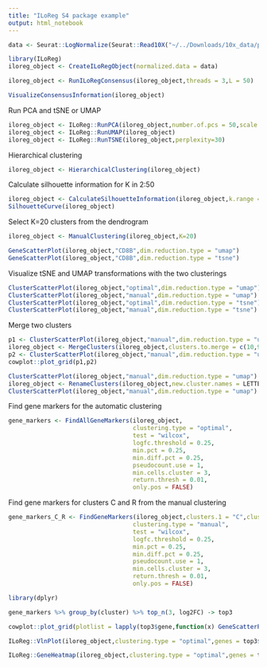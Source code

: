 ```yaml
---
title: "ILoReg S4 package example"
output: html_notebook
---
```




```r
data <- Seurat::LogNormalize(Seurat::Read10X("~/../Downloads/10x_data/pbmc3k/filtered_gene_bc_matrices_GRCh37.p13/hg19/"))
```


```r
library(ILoReg)
iloreg_object <- CreateILoRegObject(normalized.data = data)
```


```r
iloreg_object <- RunILoRegConsensus(iloreg_object,threads = 3,L = 50)
```


```r
VisualizeConsensusInformation(iloreg_object)
```

Run PCA and tSNE or UMAP
```r
iloreg_object <- ILoReg::RunPCA(iloreg_object,number.of.pcs = 50,scale = FALSE)
iloreg_object <- ILoReg::RunUMAP(iloreg_object)
iloreg_object <- ILoReg::RunTSNE(iloreg_object,perplexity=30)
```


Hierarchical clustering
```r
iloreg_object <- HierarchicalClustering(iloreg_object)
```


Calculate silhouette information for K in 2:50
```r
iloreg_object <- CalculateSilhouetteInformation(iloreg_object,k.range = 2:50)
SilhouetteCurve(iloreg_object)
```

Select K=20 clusters from the dendrogram
```r
iloreg_object <- ManualClustering(iloreg_object,K=20)
```




```r
GeneScatterPlot(iloreg_object,"CD8B",dim.reduction.type = "umap")
GeneScatterPlot(iloreg_object,"CD8B",dim.reduction.type = "tsne")
```

Visualize tSNE and UMAP transformations with the two clusterings
```r
ClusterScatterPlot(iloreg_object,"optimal",dim.reduction.type = "umap")
ClusterScatterPlot(iloreg_object,"manual",dim.reduction.type = "umap")
ClusterScatterPlot(iloreg_object,"optimal",dim.reduction.type = "tsne")
ClusterScatterPlot(iloreg_object,"manual",dim.reduction.type = "tsne")
```

Merge two clusters
```r
p1 <- ClusterScatterPlot(iloreg_object,"manual",dim.reduction.type = "umap",return.plot = T)+ggplot2::ggtitle("Before merging 10 and 9")
iloreg_object <- MergeClusters(iloreg_object,clusters.to.merge = c(10,9))
p2 <- ClusterScatterPlot(iloreg_object,"manual",dim.reduction.type = "umap",return.plot = T)+ggplot2::ggtitle("After merging 10 and 9")
cowplot::plot_grid(p1,p2)
```


```r
ClusterScatterPlot(iloreg_object,"manual",dim.reduction.type = "umap")
iloreg_object <- RenameClusters(iloreg_object,new.cluster.names = LETTERS[1:iloreg_object@K.manual])
ClusterScatterPlot(iloreg_object,"manual",dim.reduction.type = "umap")
```

Find gene markers for the automatic clustering
```r

gene_markers <- FindAllGeneMarkers(iloreg_object,
                                   clustering.type = "optimal",
                                   test = "wilcox",
                                   logfc.threshold = 0.25,
                                   min.pct = 0.25,
                                   min.diff.pct = 0.25,
                                   pseudocount.use = 1,
                                   min.cells.cluster = 3,
                                   return.thresh = 0.01,
                                   only.pos = FALSE)

```

Find gene markers for clusters C and R from the manual clustering
```r

gene_markers_C_R <- FindGeneMarkers(iloreg_object,clusters.1 = "C",clusters.2 = "R",
                                   clustering.type = "manual",
                                   test = "wilcox",
                                   logfc.threshold = 0.25,
                                   min.pct = 0.25,
                                   min.diff.pct = 0.25,
                                   pseudocount.use = 1,
                                   min.cells.cluster = 3,
                                   return.thresh = 0.01,
                                   only.pos = FALSE)

```



```r
library(dplyr)

gene_markers %>% group_by(cluster) %>% top_n(3, log2FC) -> top3
```


```r
cowplot::plot_grid(plotlist = lapply(top3$gene,function(x) GeneScatterPlot(iloreg_object,x,dim.reduction.type = "umap",return.plot = T)))
```


```r
ILoReg::VlnPlot(iloreg_object,clustering.type = "optimal",genes = top3$gene)
```


```r
ILoReg::GeneHeatmap(iloreg_object,clustering.type = "optimal",genes = top3$gene)

```

